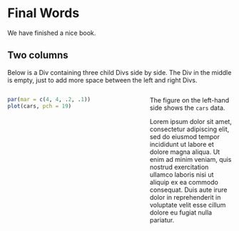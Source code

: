 # Final Words

We have finished a nice book.

## Two columns

Below is a Div containing three child Divs side by side. The Div
in the middle is empty, just to add more space between the left
and right Divs.

:::::: {.columns}

::: {.column width="55%" data-latex="{0.55\textwidth}"}
```r
par(mar = c(4, 4, .2, .1))
plot(cars, pch = 19)
```
:::

::: {.column width="5%" data-latex="{0.05\textwidth}"}
\
<!-- an empty Div (with a white space), serving as
a column separator -->
:::

::: {.column width="40%" data-latex="{0.4\textwidth}"}
The figure on the left-hand side shows the `cars` data.

Lorem ipsum dolor sit amet, consectetur adipiscing elit, sed do
eiusmod tempor incididunt ut labore et dolore magna aliqua. Ut
enim ad minim veniam, quis nostrud exercitation ullamco laboris
nisi ut aliquip ex ea commodo consequat. Duis aute irure dolor
in reprehenderit in voluptate velit esse cillum dolore eu fugiat
nulla pariatur.
:::
::::::

